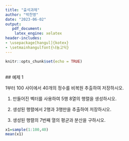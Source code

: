 ```yaml
---
title: "출석과제"
author: "박찬영"
date: "2023-06-02"
output: 
   pdf_document:
    latex_engine: xelatex
header-includes:
- \usepackage[hangul]{kotex}
- \setmainhangulfont{나눔고딕}
---
```



```r
knitr::opts_chunk$set(echo = TRUE)
```

<br> \## 예제 1

1부터 100 사이에서 40개의 정수를 비복원 추출하여 저장하시오.

1.  만들어진 벡터를 사용하여 5행 8열의 행렬을 생성하시오.

2.  생성된 행렬에서 2행과 3행만을 추출하여 저장하시오.

3.  생성된 행렬의 7번째 열의 평균과 분산을 구하시오.

```r
x1=sample(1:100,40)
mean(x1)

```
